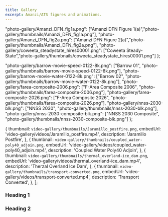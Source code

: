 ```yaml
---
title: Gallery
excerpt: Amanzi/ATS figures and animations.
---
```


  "photo-gallery/Amanzi_DFN_fig1a.png": ["Amanzi DFN Figure 1(a)","photo-gallery/thumbnails/Amanzi_DFN_fig1a.png"],
  "photo-gallery/Amanzi_DFN_fig2a.png": ["Amanzi DFN Figure 2(a)","photo-gallery/thumbnails/Amanzi_DFN_fig2a.png"],
  "photo-gallery/coweeta_steadystate_hires00001.png": ["Coweeta Steady-State","photo-gallery/thumbnails/coweeta_steadystate_hires00001.png"]
};

  "photo-gallery/barrow-movie-speed-0122-8k.png": ["Barrow 01", "photo-gallery/thumbnails/barrow-movie-speed-0122-8k.png"],
  "photo-gallery/barrow-movie-water-0122-8k.png": ["Barrow 02", "photo-gallery/thumbnails/barrow-movie-water-0122-8k.png"],
  "photo-gallery/farea-composite-2006.png": ["F-Area Composite 2006", "photo-gallery/thumbnails/farea-composite-2006.png"],
  "photo-gallery/farea-composite-2026.png": ["F-Area Composite 2026", "photo-gallery/thumbnails/farea-composite-2026.png"],
  "photo-gallery/nnss-2030-blk.png": ["NNSS 2030", "photo-gallery/thumbnails/nnss-2030-blk.png"],
  "photo-gallery/nnss-2030-composite-blk.png": ["NNSS 2030 Composite", "photo-gallery/thumbnails/nnss-2030-composite-blk.png"]
};

  {
    thumbnail: `video-gallery/thumbnails/Jaramillo_postfire.png`,
    embedUrl: 'video-gallery/videos/Jaramillo_postfire.mp4',
    description: 'Jaramillo Postfire',
  },
  {
    thumbnail: `video-gallery/thumbnails/coupled_water-poly40_adjoin.png`,
    embedUrl: 'video-gallery/videos/coupled_water-poly40_adjoin.mp4',
    description: 'Coupled Water Poly40 Adjoin',
  },
  {
    thumbnail: `video-gallery/thumbnails/thermal_overland-ice_dam.png`,
    embedUrl: 'video-gallery/videos/thermal_overland-ice_dam.mp4',
    description: 'Therzal Overland Ice Dam',
  },
  {
    thumbnail: `video-gallery/thumbnails/transport-converted.png`,
    embedUrl: 'video-gallery/videos/transport-converted.mp4',
    description: 'Transport Converted',
  },
];

<PageHeader 
  heading="Gallery"
  lead="Amanzi/ATS figures and animations"
/>

<Section 
  heading="Photo Gallery"
>
<Div style={{
  maxWidth: ["none", "none", "80%"]
}}>

### Heading 1

<PhotoGallery photos={photoGallery1} />

### Heading 2

<PhotoGallery photos={photoGallery2} />

</Div>
</Section>


<Section 
  heading="Video Gallery"
>
<Div style={{
  maxWidth: ["none", "none", "80%"]
}}>

<VideoGallery videos={videos} />

</Div>
</Section>

